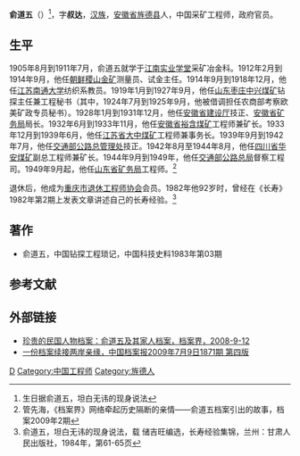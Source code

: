 '''俞道五'''（{{bd|1890年|1月28日|1987年|}}）<ref>生日据俞道五，坦白无讳的现身说法</ref>，字'''叔达'''，[[汉族|汉族]]，[[安徽省|安徽省]][[旌德县|旌德县]]人，中国采矿工程师，政府官员。

==生平==
1905年8月到1911年7月，俞道五就学于[[江南实业学堂|江南实业学堂]]采矿冶金科。1912年2月到1914年9月，他任[[朝鲜|朝鲜]][[稷山金矿|稷山金矿]]测量员、试金主任。1914年9月到1918年12月，他任[[江苏|江苏]][[南通大学|南通大学]]纺织系教员。1919年1月到1927年9月，他任[[山东|山东]][[枣庄|枣庄]][[中兴煤矿公司|中兴煤矿]]钻探主任兼工程秘书（其中，1924年7月到1925年9月，他被借调担任农商部考察欧美矿政专员秘书）。1928年1月到1931年12月，他任[[安徽省建设厅|安徽省建设厅]]技正、[[安徽省矿务局|安徽省矿务局]]局长。1932年6月到1933年11月，他任[[安徽省|安徽省]][[裕含煤矿|裕含煤矿]]工程师兼矿长。1933年12月到1939年6月，他任[[江苏省|江苏省]][[大中煤矿|大中煤矿]]工程师兼事务长。1939年9月到1942年7月，他任[[交通部公路总管理处|交通部公路总管理处]]技正。1942年8月至1944年8月，他任[[四川省|四川省]][[华安煤矿|华安煤矿]]副总工程师兼矿长。1944年9月到1949年，他任[[交通部公路总局|交通部公路总局]]督察工程司。1949年9月起，他任[[山东省矿务局|山东省矿务局]]工程师。<ref>管先海，《档案界》网络牵起历史隔断的亲情——俞道五档案引出的故事，档案2009年2期</ref>

退休后，他成为[[重庆市退休工程师协会|重庆市退休工程师协会]]会员。1982年他92岁时，曾经在《长寿》1982年第2期上发表文章讲述自己的长寿经验。<ref>俞道五，坦白无讳的现身说法，载 储吉旺编选，长寿经验集锦，兰州：甘肃人民出版社，1984年，第61-65页</ref>

==著作==
*俞道五，中国钻探工程琐记，中国科技史料1983年第03期

==参考文献==
{{reflist}}

==外部链接==
*[http://www.danganj.net/bbs/viewthread.php?tid=9031 珍贵的民国人物档案：俞道五及其家人档案，档案界，2008-9-12]{{Dead link|date=2019年5月 |bot=InternetArchiveBot |fix-attempted=yes }}
*[http://daj.shanghang.gov.cn/ywzl/bgly/201004/t20100421_44630.htm 一份档案续接两岸亲缘，中国档案报2009年7月9日1871期 第四版] {{Wayback|url=http://daj.shanghang.gov.cn/ywzl/bgly/201004/t20100421_44630.htm |date=20190313122437 }}

{{中国人物小作品}}
{{DEFAULTSORT:Yu俞}}
[[Category:俞姓|D]]
[[Category:中国工程师|Category:中国工程师]]
[[Category:旌德人|Category:旌德人]]